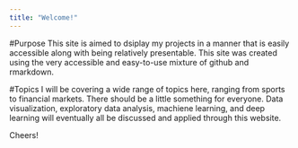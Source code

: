 ```yaml
---
title: "Welcome!"
---
```


#Purpose
This site is aimed to dsiplay my projects in a manner that is easily accessible along with being relatively presentable. This site was created using the very accessible and easy-to-use mixture of github and rmarkdown.

#Topics
I will be covering a wide range of topics here, ranging from sports to financial markets. There should be a little something for everyone. Data visualization, exploratory data analysis, machiene learning, and deep learning will eventually all be discussed and applied through this website.

Cheers!